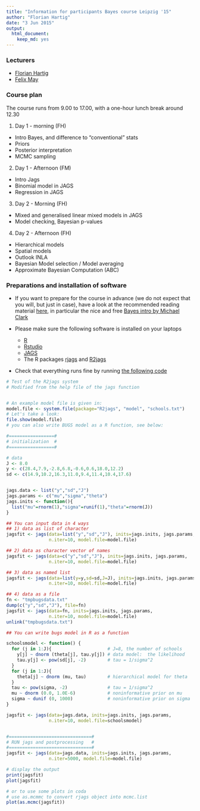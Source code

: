 ```yaml
---
title: "Information for participants Bayes course Leipzig '15"
author: "Florian Hartig"
date: "3 Jun 2015"
output:
  html_document:
    keep_md: yes
---
```


### Lecturers

* [Florian Hartig](http://florianhartig.wordpress.com/)
* [Felix May](https://www.ufz.de/index.php?en=32342)

### Course plan

The course runs from 9.00 to 17.00, with a one-hour lunch break around 12.30

1. Day 1 - morning (FH)
  * Intro Bayes, and difference to "conventional" stats 
  * Priors
  * Posterior interpretation 
  * MCMC sampling 

2. Day 1 - Afternoon (FM)
  * Intro Jags
  * Binomial model in JAGS
  * Regression in JAGS

3. Day 2 - Morning (FH)
  * Mixed and generalised linear mixed models in JAGS 
  * Model checking, Bayesian p-values 

4. Day 2 - Afternoon (FH)
  * Hierarchical models
  * Spatial models 
  * Outlook INLA 
  * Bayesian Model selection / Model averaging 
  * Approximate Bayesian Computation (ABC)


### Preparations and installation of software

* If you want to prepare for the course in advance (we do not expect that you will, but just in case), have a look at the recommended reading material [here](http://florianhartig.github.io/LearningBayes/), in particular the nice and free [Bayes intro by Michael Clark](http://www3.nd.edu/%7Emclark19/learn/IntroBayes.pdf)

* Please make sure the following software is installed on your laptops
  * [R](http://www.r-project.org/)
  * [Rstudio](http://www.rstudio.com/)
  * [JAGS](http://mcmc-jags.sourceforge.net/)
  * The R packages [rjags](http://cran.r-project.org/web/packages/rjags/index.html) and [R2jags](http://cran.r-project.org/web/packages/R2jags/index.html)

* Check that everything runs fine by running [the following code](https://raw.githubusercontent.com/florianhartig/LearningBayes/master/CommentedCode/03-Software/Jags/testR2jags.R)

```r
# Test of the R2jags system
# Modified from the help file of the jags function


# An example model file is given in:
model.file <- system.file(package="R2jags", "model", "schools.txt")
# Let's take a look:
file.show(model.file)
# you can also write BUGS model as a R function, see below:

#=================#
# initialization  #
#=================#

# data
J <- 8.0
y <- c(28.4,7.9,-2.8,6.8,-0.6,0.6,18.0,12.2)
sd <- c(14.9,10.2,16.3,11.0,9.4,11.4,10.4,17.6)


jags.data <- list("y","sd","J")
jags.params <- c("mu","sigma","theta")
jags.inits <- function(){
  list("mu"=rnorm(1),"sigma"=runif(1),"theta"=rnorm(J))
}

## You can input data in 4 ways
## 1) data as list of character
jagsfit <- jags(data=list("y","sd","J"), inits=jags.inits, jags.params,
                n.iter=10, model.file=model.file)

## 2) data as character vector of names
jagsfit <- jags(data=c("y","sd","J"), inits=jags.inits, jags.params,
                n.iter=10, model.file=model.file)

## 3) data as named list
jagsfit <- jags(data=list(y=y,sd=sd,J=J), inits=jags.inits, jags.params,
                n.iter=10, model.file=model.file)

## 4) data as a file
fn <- "tmpbugsdata.txt"
dump(c("y","sd","J"), file=fn)
jagsfit <- jags(data=fn, inits=jags.inits, jags.params,
                n.iter=10, model.file=model.file)
unlink("tmpbugsdata.txt")

## You can write bugs model in R as a function

schoolsmodel <- function() {
  for (j in 1:J){                     # J=8, the number of schools
    y[j] ~ dnorm (theta[j], tau.y[j]) # data model:  the likelihood
    tau.y[j] <- pow(sd[j], -2)        # tau = 1/sigma^2
  }
  for (j in 1:J){
    theta[j] ~ dnorm (mu, tau)        # hierarchical model for theta
  }
  tau <- pow(sigma, -2)               # tau = 1/sigma^2
  mu ~ dnorm (0.0, 1.0E-6)            # noninformative prior on mu
  sigma ~ dunif (0, 1000)             # noninformative prior on sigma
}

jagsfit <- jags(data=jags.data, inits=jags.inits, jags.params,
                n.iter=10, model.file=schoolsmodel)


#===============================#
# RUN jags and postprocessing   #
#===============================#
jagsfit <- jags(data=jags.data, inits=jags.inits, jags.params,
                n.iter=5000, model.file=model.file)

# display the output
print(jagsfit)
plot(jagsfit)

# or to use some plots in coda
# use as.mcmmc to convert rjags object into mcmc.list
plot(as.mcmc(jagsfit))


```

